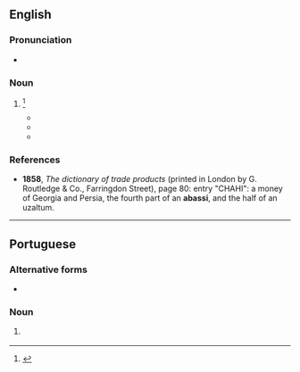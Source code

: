 ==English==

===Pronunciation===
* {{a|GenAm}} {{IPA|/əˈbɑ.si/|lang=en}}

===Noun===
{{en-noun}}

# {{obsolete spelling of|abbasi|lang=en}}<ref>{{R:MW3 1976}}</ref>
#* {{quote-book|year=1765|title=The Modern Part of an Univerſal Hiſtory, from the Earlieſt Account of Time|volume=43|page=161|passage=The most current money in ''Perſia'' are the '''abaſſi's''', worth about 1 ''s''. 4 ''d.'' ſterling : they are of the fineſt ſilver. An '''abaſſi''' is worth two mahmoudi's, a mahmoudi two ſhais, and a ſhai ten ſingle or five double caſbeghi's.}}
#* {{quote-book|year=1819|author=William Anderson|title=The London commercial dictionary, and sea-port gazetteer|page=557|section=entry "Persia"|passage=Accounts'' are kept in tomans of 50 '''abassis''' = 100 mamoodis = 200 shatrees = 1,000 dinars-bisti. The last is an imaginary money.}}
#* {{quote-book|year=1899|title=The romances of Alexandre Dumas|chapter=The Miller|page=141|passage=Only know how to set about it, and you can extract an '''abassi''', not from every carriage, but from every gun-barrel.}}

===References===
* '''1858''', ''The dictionary of trade products'' (printed in London by G. Routledge & Co., Farringdon Street), page 80: entry "CHAHI": a money of Georgia and Persia, the fourth part of an '''abassi''', and the half of an uzaltum.
<references/>

----

==Portuguese==

===Alternative forms===
* {{l|pt|abás}}

===Noun===
{{pt-noun|m}}

# {{lb|pt|historical}} {{l|en|abbasi}} {{gloss|historical Persian silver coin}}